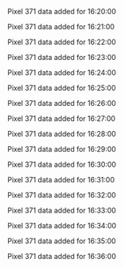 Pixel 371 data added for 16:20:00

Pixel 371 data added for 16:21:00

Pixel 371 data added for 16:22:00

Pixel 371 data added for 16:23:00

Pixel 371 data added for 16:24:00

Pixel 371 data added for 16:25:00

Pixel 371 data added for 16:26:00

Pixel 371 data added for 16:27:00

Pixel 371 data added for 16:28:00

Pixel 371 data added for 16:29:00

Pixel 371 data added for 16:30:00

Pixel 371 data added for 16:31:00

Pixel 371 data added for 16:32:00

Pixel 371 data added for 16:33:00

Pixel 371 data added for 16:34:00

Pixel 371 data added for 16:35:00

Pixel 371 data added for 16:36:00


